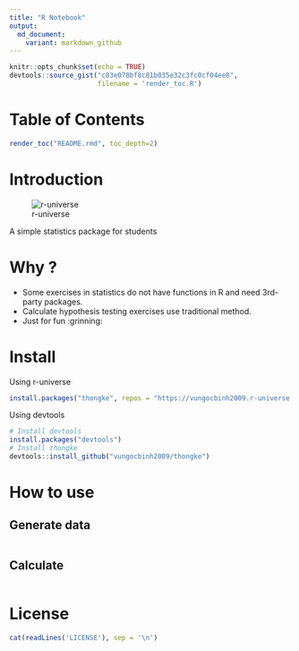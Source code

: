 ```yaml
---
title: "R Notebook"
output:
  md_document:
    variant: markdown_github
---
```


```r
knitr::opts_chunk$set(echo = TRUE)
devtools::source_gist("c83e078bf8c81b035e32c3fc0cf04ee8",
                      filename = 'render_toc.R')
```

# Table of Contents

```r
render_toc("README.rmd", toc_depth=2)
```

# Introduction

![r-universe](https://r-lib.r-universe.dev/badges/thongke)

A simple statistics package for students

# Why ?
- Some exercises in statistics do not have functions in R and need 3rd-party packages.
- Calculate hypothesis testing exercises use traditional method.
- Just for fun :grinning:

# Install

Using r-universe
```r
install.packages("thongke", repos = "https://vungocbinh2009.r-universe.dev")
```


Using devtools
```r
# Install devtools
install.packages("devtools")
# Install thongke
devtools::install_github("vungocbinh2009/thongke")
```

# How to use
## Generate data
```r

```

## Calculate
```r

```

# License
```r
cat(readLines('LICENSE'), sep = '\n')
```